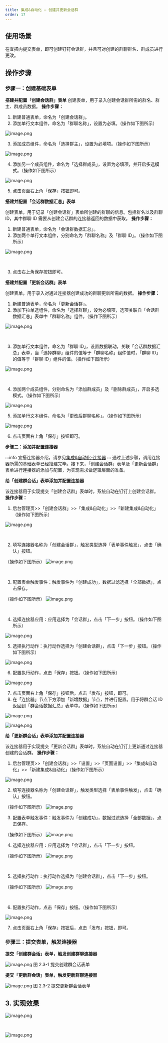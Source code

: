 ```yaml
---
title: 集成&自动化 — 创建并更新会话群
order: 17
---
```


## 使用场景

在宜搭内提交表单，即可创建钉钉会话群，并且可对创建的群聊群名、群成员进行更改。

## 操作步骤

### 步骤一：创建基础表单

**搭建并配置「创建会话群」表单**
创建表单，用于录入创建会话群所需的群名、群主、群成员数据。
**操作步骤：**

1. 新建普通表单，命名为「创建会话群」。
1. 添加单行文本组件，命名为「群聊名称」，设置为必填。（操作如下图所示）

![image.png](https://img.alicdn.com/imgextra/i4/O1CN01VIIbwk21ohsK8SiPR_!!6000000007032-2-tps-1920-951.png)
​

3. 添加成员组件，命名为「选择群主」，设置为必填项。（操作如下图所示）

![image.png](https://img.alicdn.com/imgextra/i3/O1CN015EGqfC1a0KgsIQTpa_!!6000000003267-2-tps-1920-948.png)
​

4. 添加另一个成员组件，命名为「选择群成员」，设置为必填项，并开启多选模式。（操作如下图所示）

![image.png](https://img.alicdn.com/imgextra/i4/O1CN01ZBCsvJ1X0NtDWYrXA_!!6000000002861-2-tps-1920-951.png)
​

5. 点击页面右上角「保存」按钮即可。

**搭建并配置「会话群数据汇总」表单**

创建表单，用于记录「创建会话群」表单所创建的群聊的信息。包括群名以及群聊 ID，其中群聊 ID 需要从创建会话群的连接器返回的数据中获取。
**操作步骤：**

1. 新建普通表单，命名为「会话群数据汇总」。
1. 添加两个单行文本组件，分别命名为「群聊名称」及「群聊 ID」。（操作如下图所示）

![image.png](https://img.alicdn.com/imgextra/i3/O1CN01z1FSt61EyP5msHrV6_!!6000000000420-2-tps-1920-951.png)

​

3. 点击右上角保存按钮即可。

**搭建并配置「更新会话群」表单**

创建表单，用于录入对通过连接器创建成功的群聊更新所需的数据。
**操作步骤：**

1. 新建普通表单，命名为「更新会话群」。
1. 添加下拉单选组件，命名为「选择群聊」，设为必填项，选项关联自「会话群数据汇总」表单中「群聊名称」组件。（操作下图所示）

![image.png](https://img.alicdn.com/imgextra/i1/O1CN01lgoU1p1mJMXHJjFCn_!!6000000004933-2-tps-1920-950.png)

​

3. 添加单行文本组件，命名为「群聊 ID」，设置数据联动，关联「会话群数据汇总」表单，当「选择群聊」组件的值等于「群聊名称」组件值时，「群聊 ID」的值等于「群聊 ID」组件的值。（操作如下图所示）

![image.png](https://img.alicdn.com/imgextra/i1/O1CN01o5dGRp1ZjqQfdqlfX_!!6000000003231-2-tps-1920-950.png)

​

4. 添加两个成员组件，分别命名为「添加群成员」及「删除群成员」，开启多选模式。（操作如下图所示）

![image.png](https://img.alicdn.com/imgextra/i1/O1CN01XD8XAF1DWdSeoOdWl_!!6000000000224-2-tps-1920-951.png)
​

5. 添加单行文本组件，命名为「更改后群聊名称」。（操作如下图所示）

![image.png](https://img.alicdn.com/imgextra/i1/O1CN01P9nkSX1TKIeAngUT9_!!6000000002363-2-tps-1920-950.png)
​

6. 点击页面右上角「保存」按钮即可。

**步骤二：添加并配置连接器**

:::info
宜搭连接器介绍，请参见[集成&自动化-连接器](https://www.yuque.com/yida/support/zevvr1?view=doc_embed)
:::
通过上述步骤，调用连接器所需的基础表单已经搭建完毕。接下来，「创建会话群」表单及「更新会话群」表单进行连接器的添加与配置，为实现需求做逻辑层面的准备。

**给「创建群会话」表单添加并配置连接器**

该连接器用于实现提交「创建会话群」表单时，系统自动在钉钉上创建会话群。
**操作步骤：**

1. 后台管理页>>「创建会话群」>>「集成&自动化」>>「新建集成&自动化」（操作如下图所示）

![image.png](https://img.alicdn.com/imgextra/i3/O1CN01gHETOo1zxI4UIJl3R_!!6000000006780-2-tps-1920-951.png)

​

2. 填写连接器名称为「创建会话群」，触发类型选择「表单事件触发」，点击「确认」按钮。

（操作如下图所示）
![image.png](https://img.alicdn.com/imgextra/i3/O1CN01xqxalz1THYGtJPkKG_!!6000000002357-2-tps-1920-948.png)

​

3. 配置表单触发事件：触发事件为「创建成功」，数据过滤选择「全部数据」，点击保存。

（操作如下图所示）
![image.png](https://img.alicdn.com/imgextra/i2/O1CN01SD72Qr21FRNjrGBNv_!!6000000006955-2-tps-1920-955.png)

​

4. 选择连接器应用：应用选择为「会话群」，点击「下一步」按钮。（操作如下图所示）

![image.png](https://img.alicdn.com/imgextra/i2/O1CN01n5QGyb1EkCoOnLQ63_!!6000000000389-2-tps-1920-955.png)
​

5. 选择执行动作：执行动作选择为「创建会话群」，点击「下一步」按钮。（操作如下图所示）

![image.png](https://img.alicdn.com/imgextra/i2/O1CN01EEW12W1iCiKDe6Mt9_!!6000000004377-2-tps-1920-955.png)
​

6. 配置执行动作，点击「保存」按钮。（操作如下图所示）

![image.png](https://img.alicdn.com/imgextra/i1/O1CN01uLOnP71Sjexlyk3wu_!!6000000002283-2-tps-1920-955.png)
​

7. 点击页面右上角「保存」按钮后，点击「发布」按钮，即可。
8. 在「连接器」节点下方添加「新增数据」节点，并进行配置。用于将群会话 ID 返回到「群会话数据汇总」表单中。（操作如下图所示）

![image.png](https://img.alicdn.com/imgextra/i3/O1CN01jWR7eY1j4IfDcm6Qk_!!6000000004494-2-tps-1920-955.png)
​

![image.png](https://img.alicdn.com/imgextra/i2/O1CN01opSvzB1j2vTQpF4MH_!!6000000004491-2-tps-1920-955.png)
​

**给「更新群会话」表单添加并配置连接器**

该连接器用于实现提交「更新会话群」表单时，系统自动在钉钉上更新通过连接器创建的会话群。
**操作步骤：**

1. 后台管理页>>「创建会话群」>>「设置」>>「页面设置」>>「集成&自动化」>>「新建集成&自动化」（操作如下图所示）

![image.png](https://img.alicdn.com/imgextra/i1/O1CN01KqNsQu29LPSy3HW5P_!!6000000008051-2-tps-1920-950.png)
​

2. 填写连接器名称为「创建会话群」，触发类型选择「表单事件触发」，点击「确认」按钮。

（操作如下图所示）
![image.png](https://img.alicdn.com/imgextra/i2/O1CN01DRswhf1wlQy83q8eu_!!6000000006348-2-tps-1920-955.png)
​

3. 配置表单触发事件：触发事件为「创建成功」，数据过滤选择「全部数据」，点击保存。

（操作如下图所示）
![image.png](https://img.alicdn.com/imgextra/i2/O1CN0197SMCL1Wut8TvJkKE_!!6000000002849-2-tps-1920-955.png)
​

4. 选择连接器应用：应用选择为「会话群」，点击「下一步」按钮。

（操作如下图所示）
![image.png](https://img.alicdn.com/imgextra/i3/O1CN01oSXywM1xc6Vuonx3e_!!6000000006463-2-tps-1920-955.png)

​

5. 选择执行动作：执行动作选择为「创建会话群」，点击「下一步」按钮。

（操作如下图所示）
![image.png](https://img.alicdn.com/imgextra/i4/O1CN01pZ2Gve1lkYR6ecQJB_!!6000000004857-2-tps-1920-955.png)

​

6. 配置执行动作，点击「保存」按钮。（操作如下图所示）

![image.png](https://img.alicdn.com/imgextra/i1/O1CN01ChhrY91PTDtwY8cEX_!!6000000001841-2-tps-1920-955.png)
​

7. 点击页面右上角「保存」按钮后，点击「发布」按钮，即可。

### 步骤三：提交表单，触发连接器

**提交「创建群会话」表单，触发创建群聊连接器**

![image.png](https://img.alicdn.com/imgextra/i4/O1CN01XOqEie1n9ZgiOOjaT_!!6000000005047-2-tps-1920-955.png)
图 2.3-1 提交创建群会话表单
​

**提交「更新群会话」表单，触发更新群聊连接器**

![image.png](https://img.alicdn.com/imgextra/i1/O1CN01AOovBH1DDOpLAYnnh_!!6000000000182-2-tps-1920-955.png)
图 2.3-2 提交更新群会话表单

## 3. 实现效果

![image.png](https://img.alicdn.com/imgextra/i2/O1CN01a1PMyS1ik9EpFDMJg_!!6000000004450-2-tps-1839-993.png)

​

![image.png](https://img.alicdn.com/imgextra/i4/O1CN01wE7Xgf1yJc8tOhMjK_!!6000000006558-2-tps-1839-993.png)

